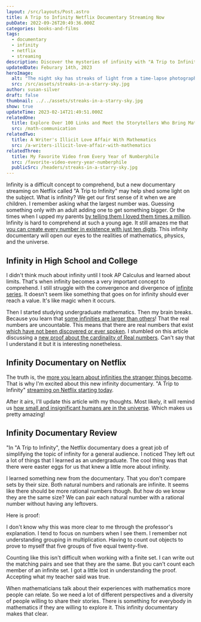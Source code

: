 ```yaml
---
layout: /src/layouts/Post.astro
title: A Trip to Infinity Netflix Documentary Streaming Now
pubDate: 2022-09-26T20:49:36.000Z
categories: books-and-films
tags:
  - documentary
  - infinity
  - netflix
  - streaming
description: Discover the mysteries of infinity with "A Trip to Infinity," a captivating infinity documentary now available on Netflix. Explore the limits of our understanding of the universe and expand your knowledge with this thought-provoking film.
updatedDate: Feburary 14th, 2023
heroImage:
  alt: "The night sky has streaks of light from a time-lapse photograph. "
  src: /src/assets/streaks-in-a-starry-sky.jpg
author: susan-silver
draft: false
thumbnail: ../../assets/streaks-in-a-starry-sky.jpg
show: true
updateTime: 2023-02-14T21:49:51.000Z
relatedOne:
  title: Explore Over 100 Links and Meet the Storytellers Who Bring Mathematics to Life
  src: /math-communication
relatedTwo:
  title: A Writer's Illicit Love Affair With Mathematics
  src: /a-writers-illicit-love-affair-with-mathematics
relatedThree:
  title: My Favorite Video from Every Year of Numberphile
  src: /favorite-video-every-year-numberphile
  publicSrc: /headers/streaks-in-a-starry-sky.jpg
---
```




Infinity is a difficult concept to comprehend, but a new documentary streaming on Netflix called
"A Trip to Infinity" may help shed some light on the subject. What is infinity? We get our first sense of it when we are children.
I remember asking what the largest number was. Guessing something only with an adult adding one to get something bigger. Or the times
when I upped my parents [by telling them I loved them times a million](https://www.youtube.com/watch?v=5E3rgG0aiNw).
Infinity is hard to comprehend at such a young age. It still amazes me that [you can create every number in existence with
just ten digits](https://www.youtube.com/watch?v=6eh8Ml-ruO0). This infinity documentary will open our eyes to the realities of
mathematics, physics, and the universe.

## <a name="InfinityinHighSchoolandCollege"></a> Infinity in High School and College

I didn't think much about infinity until I took AP Calculus and learned about limits. That's when infinity becomes a very
important concept to comprehend. I still struggle with the convergence and divergence of [infinite series](https://www.youtube.com/watch?v=PCu_BNNI5x4).
It doesn't seem like something that goes on for infinity should ever reach a value. It's like magic when it occurs.

Then I started studying undergraduate mathematics. Then my brain breaks. Because you learn that
[some infinities are larger than others](https://www.youtube.com/watch?v=elvOZm0d4H0)! That the real numbers are uncountable.
This means that there are real numbers that exist
[which have not been discovered or ever spoken](https://www.youtube.com/watch?time_continue=531&v=KdZrxkix9Mk&feature=emb_logo).
I stumbled on this article discussing a [new proof about the cardinality of Real numbers](https://www.quantamagazine.org/how-many-numbers-exist-infinity-proof-moves-math-closer-to-an-answer-20210715/).
Can't say that I understand it but it is interesting nonetheless.

## <a name="InfinityDocumentaryonNetflix"></a> Infinity Documentary on Netflix

The truth is, the [more you learn about infinities the stranger things become](https://www.youtube.com/watch?v=dDl7g_2x74Q).
That is why I'm excited about this new infinity documentary.
"A Trip to Infinity" [streaming on Netflix starting today](https://www.netflix.com/title/81273453).

<YouTube id="https://www.youtube.com/watch?v=CNFm_DzHDaE" />

After it airs, I'll update this article with my thoughts. Most likely,
it will remind us [how small and insignificant humans are in the universe](https://www.youtube.com/watch?v=f_J5rBxeTIk).
Which makes us pretty amazing!

## <a name="InfinityDocumentaryReview"></a> Infinity Documentary Review

"In "A Trip to Infinity", the Netflix documentary does a great job of simplifying the topic of infinity
for a general audience. I noticed They left out a lot of things that I learned as an undergraduate.
The cool thing was that there were easter eggs for us that knew a little more about infinity.

I learned something new from the documentary. That you don't compare sets by their size. Both natural numbers and rationals
are infinite. It seems like there should be more rational numbers though. But how do we know they are the same size? We can pair
each natural number with a rational number without having any leftovers.

Here is proof:

<YouTube id="https://www.youtube.com/watch?v=Lfw96n0m1js" />

I don't know why this was more clear to me through the professor's explanation. I tend to focus on numbers when I see them.
I remember not understanding grouping in multiplication. Having to count out objects to prove to myself that five groups of
five equal twenty-five.

Counting like this isn't difficult when working with a finite set. I can write out the matching pairs and see that they are the same.
But you can't count each member of an infinite set. I got a little lost in understanding the proof. Accepting what my teacher said was
true.

When mathematicians talk about their experiences with mathematics more people can relate. So we need a lot of different
perspectives and a diversity of people willing to share their stories. There is something for everybody in mathematics
if they are willing to explore it. This infinity documentary makes that clear.

